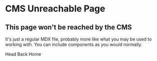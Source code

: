 
# CMS Unreachable Page
## This page won't be reached by the CMS

It's just a regular MDX file, probably more like what you may be used to working with.
You can include components as you would normally.

<CallToAction url="/" align="center">Head Back Home</CallToAction>